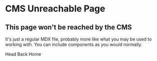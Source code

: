 
# CMS Unreachable Page
## This page won't be reached by the CMS

It's just a regular MDX file, probably more like what you may be used to working with.
You can include components as you would normally.

<CallToAction url="/" align="center">Head Back Home</CallToAction>